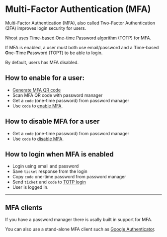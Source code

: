# Multi-Factor Authentication (MFA)

Multi-Factor Authentication (MFA), also called Two-Factor Authentication (2FA) improves login security for users.

Nhost uses [Time-based One-time Password algorithm](https://en.wikipedia.org/wiki/Time-based_One-time_Password_algorithm) (TOTP) for MFA.

If MFA is enabled, a user must both use email/password and a **T**ime-based **O**ne-**T**ime **P**assword (TOPT) to be able to login.

By default, users has MFA disabled.

## How to enable for a user:

- [Generate MFA QR code](/auth/api-reference#generate-mfa-qr-code)
- Scan MFA QR code with password manager
- Get a `code` (one-time password) from password manager
- Use `code` to [enable MFA](/auth/api-reference#enable-mfa).

## How to disable MFA for a user

- Get a `code` (one-time password) from password manager
- Use `code` to [disable MFA](/auth/api-reference#disable-mfa).

## How to login when MFA is enabled

- Login using email and password
- Save `ticket` response from the login
- Copy `code` one-time password from password manager
- Send `ticket` and `code` to [TOTP login](/auth/api-reference#totp-login)
- User is logged in.

---

## MFA clients

If you have a password manager there is usally built in support for MFA.

You can also use a stand-alone MFA client such as [Google Authenticator](https://support.google.com/accounts/answer/1066447).
